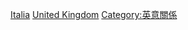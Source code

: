 {{catmore|意大利裔英國人}}
[[Category:各族群英國人|Italia]]
[[Category:義大利裔|United Kingdom]]
[[Category:英意關係|Category:英意關係]]